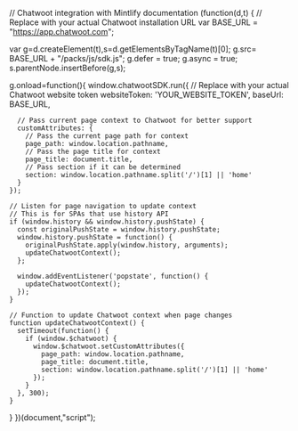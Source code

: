 // Chatwoot integration with Mintlify documentation
(function(d,t) {
  // Replace with your actual Chatwoot installation URL
  var BASE_URL = "https://app.chatwoot.com";
  
  var g=d.createElement(t),s=d.getElementsByTagName(t)[0];
  g.src= BASE_URL + "/packs/js/sdk.js";
  g.defer = true;
  g.async = true;
  s.parentNode.insertBefore(g,s);
  
  g.onload=function(){
    window.chatwootSDK.run({
      // Replace with your actual Chatwoot website token
      websiteToken: 'YOUR_WEBSITE_TOKEN',
      baseUrl: BASE_URL,
      
      // Pass current page context to Chatwoot for better support
      customAttributes: {
        // Pass the current page path for context
        page_path: window.location.pathname,
        // Pass the page title for context
        page_title: document.title,
        // Pass section if it can be determined
        section: window.location.pathname.split('/')[1] || 'home'
      }
    });
    
    // Listen for page navigation to update context
    // This is for SPAs that use history API
    if (window.history && window.history.pushState) {
      const originalPushState = window.history.pushState;
      window.history.pushState = function() {
        originalPushState.apply(window.history, arguments);
        updateChatwootContext();
      };
      
      window.addEventListener('popstate', function() {
        updateChatwootContext();
      });
    }
    
    // Function to update Chatwoot context when page changes
    function updateChatwootContext() {
      setTimeout(function() {
        if (window.$chatwoot) {
          window.$chatwoot.setCustomAttributes({
            page_path: window.location.pathname,
            page_title: document.title,
            section: window.location.pathname.split('/')[1] || 'home'
          });
        }
      }, 300);
    }
  }
})(document,"script");